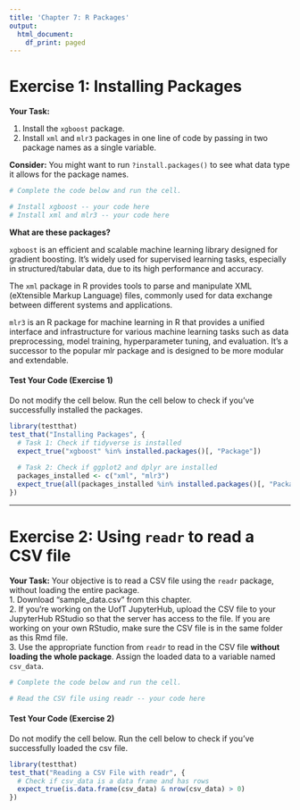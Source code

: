 ```yaml
---
title: 'Chapter 7: R Packages'
output:
  html_document:
    df_print: paged
---
```


# Exercise 1: Installing Packages

**Your Task:**

1. Install the `xgboost` package.  
2. Install `xml` and `mlr3` packages in one line of code by passing in two package names as a single variable.  

**Consider:** You might want to run `?install.packages()` to see what data type it allows for the package names.

```r
# Complete the code below and run the cell.

# Install xgboost -- your code here
# Install xml and mlr3 -- your code here
```

**What are these packages?**

`xgboost` is an efficient and scalable machine learning library designed for gradient boosting. It's widely used for supervised learning tasks, especially in structured/tabular data, due to its high performance and accuracy.

The `xml` package in R provides tools to parse and manipulate XML (eXtensible Markup Language) files, commonly used for data exchange between different systems and applications.

`mlr3` is an R package for machine learning in R that provides a unified interface and infrastructure for various machine learning tasks such as data preprocessing, model training, hyperparameter tuning, and evaluation. It's a successor to the popular mlr package and is designed to be more modular and extendable.

#### Test Your Code (Exercise 1)

Do not modify the cell below. Run the cell below to check if you've successfully installed the packages.

```r
library(testthat)
test_that("Installing Packages", {
  # Task 1: Check if tidyverse is installed
  expect_true("xgboost" %in% installed.packages()[, "Package"])
  
  # Task 2: Check if ggplot2 and dplyr are installed
  packages_installed <- c("xml", "mlr3")
  expect_true(all(packages_installed %in% installed.packages()[, "Package"]))
})
```

------------------------------------------------------------------------

# Exercise 2: Using `readr` to read a CSV file

**Your Task:**
Your objective is to read a CSV file using the `readr` package, without loading the entire package.  
1. Download "sample_data.csv" from this chapter.  
2. If you're working on the UofT JupyterHub, upload the CSV file to your JupyterHub RStudio so that the server has access to the file. If you are working on your own RStudio, make sure the CSV file is in the same folder as this Rmd file.  
3. Use the appropriate function from `readr` to read in the CSV file **without loading the whole package**. Assign the loaded data to a variable named `csv_data`.

```r
# Complete the code below and run the cell.

# Read the CSV file using readr -- your code here
```

#### Test Your Code (Exercise 2)

Do not modify the cell below. Run the cell below to check if you've successfully loaded the csv file.

```r
library(testthat)
test_that("Reading a CSV File with readr", {
  # Check if csv_data is a data frame and has rows
  expect_true(is.data.frame(csv_data) & nrow(csv_data) > 0)
})
```


